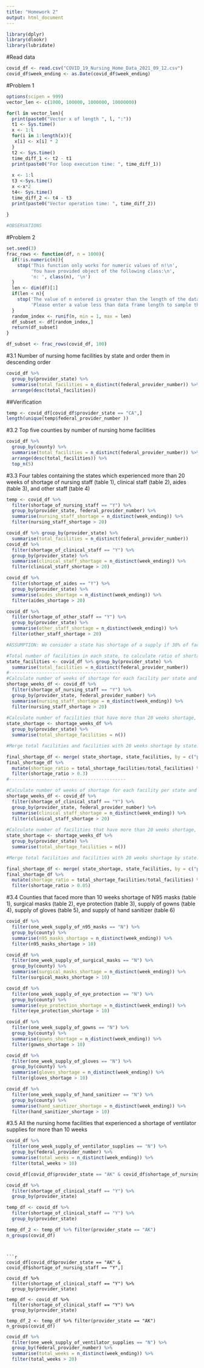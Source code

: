 ```yaml
---
title: "Homework 2"
output: html_document
---
```

```r
library(dplyr)
library(dlookr)
library(lubridate)
```

#Read data
```r
covid_df <- read.csv("COVID_19_Nursing_Home_Data_2021_09_12.csv")
covid_df$week_ending <- as.Date(covid_df$week_ending)
```

#Problem 1
```r
options(scipen = 999)
vector_len <- c(1000, 100000, 1000000, 10000000)

for(l in vector_len){
  print(paste0("Vector x of length ", l, ":"))
  t1 <- Sys.time()
  x <- 1:l
  for(i in 1:length(x)){
   x[i] <- x[i] * 2
  }
  t2 <- Sys.time()
  time_diff_1 <- t2 - t1
  print(paste0("For loop execution time: ", time_diff_1))
  
  x <- 1:l
  t3 <-Sys.time()
  x <-x*2
  t4<- Sys.time()
  time_diff_2 <- t4 - t3
  print(paste0("Vector operation time: ", time_diff_2))
  
}

#OBSERVATIONS
```
#Problem 2
```r
set.seed(3)
frac_rows <- function(df, n = 1000){
  if(!is.numeric(n)){
    stop('This function only works for numeric values of n!\n',
         'You have provided object of the following class:\n',
         'n: ', class(n), '\n')
  }
  len <- dim(df)[1]
  if(len < n){
    stop('The value of n entered is greater than the length of the data frame!\n',
         'Please enter a value less than data frame length to sample the data frame.\n')
  }
  random_index <- runif(n, min = 1, max = len)
  df_subset <- df[random_index,]
  return(df_subset)
}

df_subset <- frac_rows(covid_df, 100)
```

#3.1  Number of nursing home facilities by state and order them in descending order
```r
covid_df %>%
  group_by(provider_state) %>%
  summarise(total_facilities = n_distinct(federal_provider_number)) %>%
  arrange(desc(total_facilities))
```
##Verification
```r
temp <- covid_df[covid_df$provider_state == "CA",]
length(unique(temp$federal_provider_number ))
```



#3.2 Top five counties by number of nursing home facilities
```r
covid_df %>%
  group_by(county) %>%
  summarise(total_facilities = n_distinct(federal_provider_number)) %>%
  arrange(desc(total_facilities)) %>%
  top_n(5)
```


#3.3 Four tables containing the states which experienced more than 20 weeks of shortage of nursing staff (table 1), clinical staff (table 2), aides (table 3), and other staff (table 4)
```r
temp <- covid_df %>%
  filter(shortage_of_nursing_staff == "Y") %>%
  group_by(provider_state, federal_provider_number) %>%
  summarise(nursing_staff_shortage = n_distinct(week_ending)) %>%
  filter(nursing_staff_shortage > 20)

covid_df %>% group_by(provider_state) %>%
  summarise(total_facilities = n_distinct(federal_provider_number))
covid_df %>%
  filter(shortage_of_clinical_staff == "Y") %>%
  group_by(provider_state) %>%
  summarise(clinical_staff_shortage = n_distinct(week_ending)) %>%
  filter(clinical_staff_shortage > 20)

covid_df %>%
  filter(shortage_of_aides == "Y") %>%
  group_by(provider_state) %>%
  summarise(aides_shortage = n_distinct(week_ending)) %>%
  filter(aides_shortage > 20)

covid_df %>%
  filter(shortage_of_other_staff == "Y") %>%
  group_by(provider_state) %>%
  summarise(other_staff_shortage = n_distinct(week_ending)) %>%
  filter(other_staff_shortage > 20)
```
```r

#ASSUMPTION: We consider a state has shortage of a supply if 30% of facilities in the state have more than 20 weeks of supply shortage

#Total number of facilities in each state, to calculate ratio of shortage facilities
state_facilities <- covid_df %>% group_by(provider_state) %>%
  summarise(total_facilities = n_distinct(federal_provider_number))
#-----------------------------------------
#Calculate number of weeks of shortage for each facility per state and filter facilities that have more than 20 weeks of shortage
shortage_weeks_df <- covid_df %>%
  filter(shortage_of_nursing_staff == "Y") %>%
  group_by(provider_state, federal_provider_number) %>%
  summarise(nursing_staff_shortage = n_distinct(week_ending)) %>%
  filter(nursing_staff_shortage > 20) 
  
#Calculate number of facilities that have more than 20 weeks shortage, grouped by state
state_shortage <- shortage_weeks_df %>% 
  group_by(provider_state) %>%
  summarise(total_shortage_facilities = n())

#Merge total facilities and facilities with 20 weeks shortage by state. Filter states with a 0.3 ratio of shortage facilities: total facilities

final_shortage_df <- merge( state_shortage, state_facilities, by = c("provider_state"))
final_shortage_df %>%
  mutate(shortage_ratio = total_shortage_facilities/total_facilities) %>%
  filter(shortage_ratio > 0.3)
#-------------------------------------------
```
```r
#Calculate number of weeks of shortage for each facility per state and filter facilities that have more than 20 weeks of shortage
shortage_weeks_df <- covid_df %>%
  filter(shortage_of_clinical_staff == "Y") %>%
  group_by(provider_state, federal_provider_number) %>%
  summarise(clinical_staff_shortage = n_distinct(week_ending)) %>%
  filter(clinical_staff_shortage > 20) 
  
#Calculate number of facilities that have more than 20 weeks shortage, grouped by state
state_shortage <- shortage_weeks_df %>% 
  group_by(provider_state) %>%
  summarise(total_shortage_facilities = n())

#Merge total facilities and facilities with 20 weeks shortage by state. Filter states with a 0.3 ratio of shortage facilities: total facilities

final_shortage_df <- merge( state_shortage, state_facilities, by = c("provider_state"))
final_shortage_df %>%
  mutate(shortage_ratio = total_shortage_facilities/total_facilities) %>%
  filter(shortage_ratio > 0.05)
```


#3.4 Counties that faced more than 10 weeks shortage of N95 masks (table 1), surgical masks (table 2), eye protection (table 3), supply of gowns (table 4), supply of gloves (table 5), and supply of hand sanitizer (table 6)
```r
covid_df %>%
  filter(one_week_supply_of_n95_masks == "N") %>%
  group_by(county) %>%
  summarise(n95_masks_shortage = n_distinct(week_ending)) %>%
  filter(n95_masks_shortage > 10)

covid_df %>%
  filter(one_week_supply_of_surgical_masks == "N") %>%
  group_by(county) %>%
  summarise(surgical_masks_shortage = n_distinct(week_ending)) %>%
  filter(surgical_masks_shortage > 10)

covid_df %>%
  filter(one_week_supply_of_eye_protection == "N") %>%
  group_by(county) %>%
  summarise(eye_protection_shortage = n_distinct(week_ending)) %>%
  filter(eye_protection_shortage > 10)

covid_df %>%
  filter(one_week_supply_of_gowns == "N") %>%
  group_by(county) %>%
  summarise(gowns_shortage = n_distinct(week_ending)) %>%
  filter(gowns_shortage > 10)

covid_df %>%
  filter(one_week_supply_of_gloves == "N") %>%
  group_by(county) %>%
  summarise(gloves_shortage = n_distinct(week_ending)) %>%
  filter(gloves_shortage > 10)

covid_df %>%
  filter(one_week_supply_of_hand_sanitizer == "N") %>%
  group_by(county) %>%
  summarise(hand_sanitizer_shortage = n_distinct(week_ending)) %>%
  filter(hand_sanitizer_shortage > 10)
```
#3.5 All the nursing home facilities that experienced a shortage of ventilator supplies for more than 10 weeks
```r
covid_df %>%
  filter(one_week_supply_of_ventilator_supplies == "N") %>%
  group_by(federal_provider_number) %>%
  summarise(total_weeks = n_distinct(week_ending)) %>%
  filter(total_weeks > 10)
```



```r
covid_df[covid_df$provider_state == "AK" & covid_df$shortage_of_nursing_staff == "Y",]

covid_df %>%
  filter(shortage_of_clinical_staff == "Y") %>%
  group_by(provider_state)

temp_df <- covid_df %>%
  filter(shortage_of_clinical_staff == "Y") %>%
  group_by(provider_state)

temp_df_2 <- temp_df %>% filter(provider_state == "AK")
n_groups(covid_df)
```










```


```r
covid_df[covid_df$provider_state == "AK" & covid_df$shortage_of_nursing_staff == "Y",]

covid_df %>%
  filter(shortage_of_clinical_staff == "Y") %>%
  group_by(provider_state)

temp_df <- covid_df %>%
  filter(shortage_of_clinical_staff == "Y") %>%
  group_by(provider_state)

temp_df_2 <- temp_df %>% filter(provider_state == "AK")
n_groups(covid_df)
```

```r
covid_df %>%
  filter(one_week_supply_of_ventilator_supplies == "N") %>%
  group_by(federal_provider_number) %>%
  summarise(total_weeks = n_distinct(week_ending)) %>%
  filter(total_weeks > 20)
```







